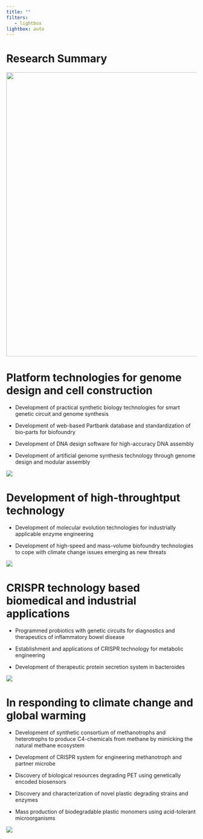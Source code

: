 ```yaml
---
title: ""
filters:
   - lightbox
lightbox: auto
---
```


# Research Summary

![](images/image-1730647569.png){fig-align="center" width="750"}

# Platform technologies for genome design and cell construction

-   Development of practical synthetic biology technologies for smart genetic circuit and genome synthesis

-   Development of web-based Partbank database and standardization of bio-parts for biofoundry

-   Development of DNA design software for high-accuracy DNA assembly

-   Development of artificial genome synthesis technology through genome design and modular assembly

![](images/Genome_20230511_2.jpg)

# Development of high-throughtput technology 

-   Development of molecular evolution technologies for industrially applicable enzyme engineering

-   Development of high-speed and mass-volume biofoundry technologies to cope with climate change issues emerging as new threats

![](images/HTS_20230512_2.jpg)

# CRISPR technology based biomedical and industrial applications

-   Programmed probiotics with genetic circuits for diagnostics and therapeutics of inflammatory bowel disease

-   Establishment and applications of CRISPR technology for metabolic engineering

-   Development of therapeutic protein secretion system in bacteroides

![](images/ME_20230512_2.jpg)

# In responding to climate change and global warming 

-   Development of synthetic consortium of methanotrophs and heterotrophs to produce C4-chemicals from methane by mimicking the natural methane ecosystem

-   Development of CRISPR system for engineering methanotroph and partner microbe

-   Discovery of biological resources degrading PET using genetically encoded biosensors

-   Discovery and characterization of novel plastic degrading strains and enzymes

-   Mass production of biodegradable plastic monomers using acid-tolerant microorganisms

![](images/Methane_20230511_2.jpg)
